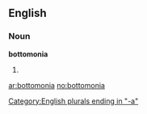 ==English==

===Noun===
'''bottomonia'''

# {{plural of|[[bottomonium]]}}

[[Category:English plurals ending in "-a"]]

[[ar:bottomonia]]
[[no:bottomonia]]